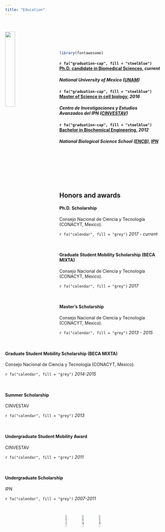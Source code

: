 ```yaml
---
title: "Education"
---
```

<br><br>
<img src="images/ibq.jpg" style="width:25%; margin-right: 50px" align="left">

<br><br>
```r
library(fontawesome)
```

#### `r fa("graduation-cap", fill = "steelblue")` [__Ph.D. candidate in	Biomedical Sciences__](http://www.pdcb.unam.mx/), *current*
##### National University of Mexico ([UNAM](https://www.unam.mx/))

#### `r fa("graduation-cap", fill = "steelblue")` [__Master of Science in cell biology__](https://www.cell.cinvestav.mx/depto.php?lang=es&tit=1), *2016*
##### Centro de Investigaciones y Estudios Avanzados del IPN ([CINVESTAV](https://www.cinvestav.mx/))

#### `r fa("graduation-cap", fill = "steelblue")` [__Bachelor in Biochemical Engineering__](https://www.encb.ipn.mx/licenciatura/ingenieriaBioquimica/index.html), *2012*
##### National Biological Science School ([ENCB](https://www.encb.ipn.mx/Paginas/index.html)), [IPN](https://www.ipn.mx/)

<br><br><br><br><br><br>


## Honors and awards

#### Ph.D. Scholarship 

Consejo Nacional de Ciencia y Tecnología (CONACYT, Mexico).

 `r fa("calendar", fill = "grey")` *2017 - current*
 
<br>

#### Graduate Student Mobility Scholarship (BECA MIXTA)  

Consejo Nacional de Ciencia y Tecnología (CONACYT, Mexico).

 `r fa("calendar", fill = "grey")` *2017*	
 
<br>

#### Master's Scholarship

Consejo Nacional de Ciencia y Tecnología (CONACYT, Mexico).

 `r fa("calendar", fill = "grey")` *2013 - 2015*	
 
<br>


#### Graduate Student Mobility Scholarship (BECA MIXTA)  

Consejo Nacional de Ciencia y Tecnología (CONACYT, Mexico).

 `r fa("calendar", fill = "grey")` *2014-2015*	

<br>


#### Summer Scholarship   

CINVESTAV

 `r fa("calendar", fill = "grey")` *2013*	

<br>


#### Undergraduate Student Mobility Award 

CINVESTAV

 `r fa("calendar", fill = "grey")` *2011*	

<br>


#### Undergraduate Scholarship   

IPN

 `r fa("calendar", fill = "grey")` *2007-2011*	

<br>


<center>
![IPN](images/IPN.png){width=10%} ![CINVESTAV](images/Cinvestav.jpg){width=10%} ![UNAM](images/UNAM.jpg){width=10%}
</center>
